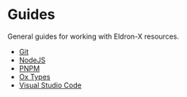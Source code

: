# Guides

General guides for working with Eldron-X resources.

- [Git](./guides/git.mdx)
- [NodeJS](./guides/nodejs.mdx)
- [PNPM](./guides/pnpm.mdx)
- [Ox Types](./guides/types.mdx)
- [Visual Studio Code](./guides/vscode.mdx)
